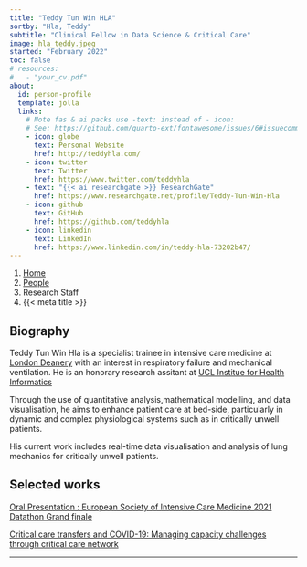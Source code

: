 ```yaml
---
title: "Teddy Tun Win HLA"
sortby: "Hla, Teddy"
subtitle: "Clinical Fellow in Data Science & Critical Care"
image: hla_teddy.jpeg
started: "February 2022"
toc: false
# resources: 
#   - "your_cv.pdf"
about:
  id: person-profile
  template: jolla
  links:
    # Note fas & ai packs use -text: instead of - icon:
    # See: https://github.com/quarto-ext/fontawesome/issues/6#issuecomment-1188620081
    - icon: globe
      text: Personal Website
      href: http://teddyhla.com/
    - icon: twitter
      text: Twitter
      href: https://www.twitter.com/teddyhla
    - text: "{{< ai researchgate >}} ResearchGate"
      href: https://www.researchgate.net/profile/Teddy-Tun-Win-Hla
    - icon: github
      text: GitHub
      href: https://github.com/teddyhla
    - icon: linkedin
      text: LinkedIn
      href: https://www.linkedin.com/in/teddy-hla-73202b47/
---
```


```{=html}
<nav aria-label="breadcrumb">
  <ol class="breadcrumb">
    <li class="breadcrumb-item"><a href="../../index.html">Home</a></li>
    <li class="breadcrumb-item"><a href="../../people.html">People</a></li>
    <li class="breadcrumb-item active">Research Staff</li>
    <li class="breadcrumb-item active" aria-current="page">{{< meta title >}}</li>
  </ol>
</nav>
```
::: {#person-profile}
:::

## Biography

Teddy Tun Win Hla is a specialist trainee in intensive care medicine at [London Deanery](https://www.lpmde.ac.uk/) with an interest in respiratory failure and mechanical ventilation. He is an honorary research assitant at [UCL Institue for Health Informatics](https://www.ucl.ac.uk/health-informatics/ucl-institute-health-informatics)

Through the use of quantitative analysis,mathematical modelling, and data visualisation, he aims to enhance patient care at bed-side, particularly in dynamic and complex physiological systems such as in critically unwell patients.

His current work includes real-time data visualisation and analysis of lung mechanics for critically unwell patients.

## Selected works

[Oral Presentation : European Society of Intensive Care Medicine 2021 Datathon Grand finale](https://youtu.be/yBh_z4y6uIw?t=5330)

[Critical care transfers and COVID-19: Managing capacity challenges through critical care network](https://pubmed.ncbi.nlm.nih.gov/35615242/)

------------------------------------------------------------------------
